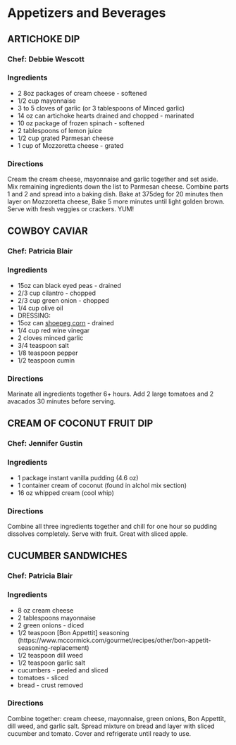 # Appetizers and Beverages {#appetizers}

## ARTICHOKE DIP

### Chef: Debbie Wescott

### Ingredients
- 2  8oz packages of cream cheese - softened
- 1/2 cup mayonnaise
- 3 to 5 cloves of garlic (or 3 tablespoons of Minced garlic)
- 14 oz can artichoke hearts drained and chopped - marinated
- 10 oz package of frozen spinach - softened
- 2 tablespoons of lemon juice
- 1/2 cup grated Parmesan cheese
- 1 cup of Mozzoretta cheese - grated

### Directions
Cream the cream cheese, mayonnaise and garlic together and set aside. 
Mix remaining ingredients down the list to Parmesan cheese. 
Combine parts 1 and 2 and spread into a baking dish. 
Bake at 375deg for 20 minutes then layer on Mozzoretta cheese, 
Bake 5 more minutes until light golden brown. 
Serve with fresh veggies or crackers. 
YUM!

## COWBOY CAVIAR

### Chef: Patricia Blair

### Ingredients
- 15oz can black eyed peas - drained
- 2/3 cup cilantro - chopped
- 2/3 cup green onion - chopped
- 1/4 cup olive oil
- DRESSING:
- 15oz can [shoepeg corn](https://en.wikipedia.org/wiki/Shoepeg_corn) - drained
- 1/4 cup red wine vinegar
- 2 cloves minced garlic
- 3/4 teaspoon salt
- 1/8 teaspoon pepper
- 1/2 teaspoon cumin

### Directions
Marinate all ingredients together 6+ hours. Add 2 large tomatoes and 2 avacados 30 minutes before serving.

## CREAM OF COCONUT FRUIT DIP

### Chef: Jennifer Gustin

### Ingredients
- 1 package instant vanilla pudding (4.6 oz)
- 1 container cream of coconut (found in alchol mix section)
- 16 oz whipped cream (cool whip)

### Directions
Combine all three ingredients together and chill for one hour so pudding dissolves completely. 
Serve with fruit. Great with sliced apple.

## CUCUMBER SANDWICHES

### Chef: Patricia Blair

### Ingredients
- 8 oz cream cheese
- 2 tablespoons mayonnaise
- 2 green onions - diced
- 1/2 teaspoon [Bon Appettit] seasoning (https://www.mccormick.com/gourmet/recipes/other/bon-appetit-seasoning-replacement)
- 1/2 teaspoon dill weed
- 1/2 teaspoon garlic salt
- cucumbers - peeled and sliced
- tomatoes - sliced
- bread - crust removed

### Directions
Combine together: cream cheese, mayonnaise, green onions, Bon Appettit, dill weed, and garlic salt. 
Spread mixture on bread and layer with sliced cucumber and tomato. Cover and refrigerate until ready to use.

